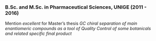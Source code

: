 ### B.Sc. and M.Sc. in Pharmaceutical Sciences, UNIGE (2011 - 2016)

Mention *excellent* for Master’s thesis *GC chiral separation of main enantiomeric compounds as a tool of Quality Control of some botanicals and related specific final product*
